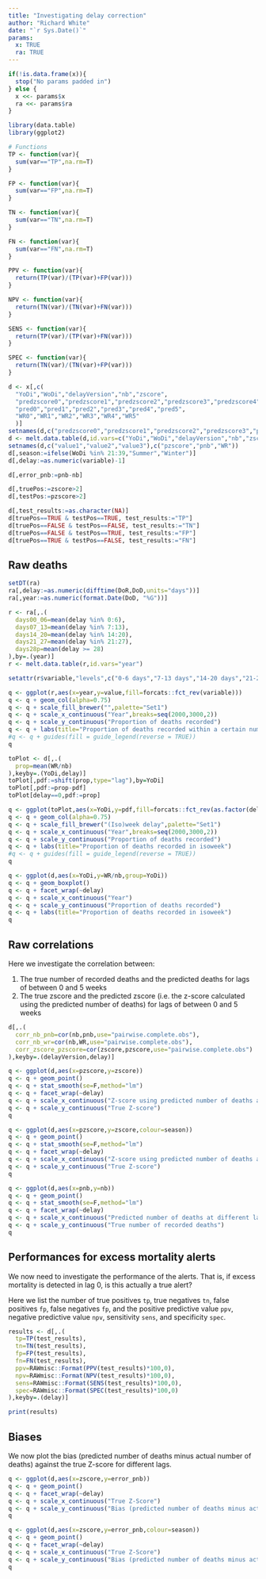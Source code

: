 ```yaml
---
title: "Investigating delay correction"
author: "Richard White"
date: "`r Sys.Date()`"
params:
  x: TRUE
  ra: TRUE
---
```


```r
if(!is.data.frame(x)){
  stop("No params padded in")
} else {
  x <<- params$x
  ra <<- params$ra
}
```

```r
library(data.table)
library(ggplot2)

# Functions
TP <- function(var){
  sum(var=="TP",na.rm=T)
}

FP <- function(var){
  sum(var=="FP",na.rm=T)
}

TN <- function(var){
  sum(var=="TN",na.rm=T)
}

FN <- function(var){
  sum(var=="FN",na.rm=T)
}

PPV <- function(var){
  return(TP(var)/(TP(var)+FP(var)))
}

NPV <- function(var){
  return(TN(var)/(TN(var)+FN(var)))
}

SENS <- function(var){
  return(TP(var)/(TP(var)+FN(var)))
}

SPEC <- function(var){
  return(TN(var)/(TN(var)+FP(var)))
}

d <- x[,c(
  "YoDi","WoDi","delayVersion","nb","zscore",
  "predzscore0","predzscore1","predzscore2","predzscore3","predzscore4","predzscore5",
  "pred0","pred1","pred2","pred3","pred4","pred5",
  "WR0","WR1","WR2","WR3","WR4","WR5"
  )]
setnames(d,c("predzscore0","predzscore1","predzscore2","predzscore3","predzscore4","predzscore5"),c("pzscore0","pzscore1","pzscore2","pzscore3","pzscore4","pzscore5"))
d <- melt.data.table(d,id.vars=c("YoDi","WoDi","delayVersion","nb","zscore"),measure=patterns("^pzscore","^pred","^WR"))
setnames(d,c("value1","value2","value3"),c("pzscore","pnb","WR"))
d[,season:=ifelse(WoDi %in% 21:39,"Summer","Winter")]
d[,delay:=as.numeric(variable)-1]

d[,error_pnb:=pnb-nb]

d[,truePos:=zscore>2]
d[,testPos:=pzscore>2]

d[,test_results:=as.character(NA)]
d[truePos==TRUE & testPos==TRUE, test_results:="TP"]
d[truePos==FALSE & testPos==FALSE, test_results:="TN"]
d[truePos==FALSE & testPos==TRUE, test_results:="FP"]
d[truePos==TRUE & testPos==FALSE, test_results:="FN"]

```

## Raw deaths

```r
setDT(ra)
ra[,delay:=as.numeric(difftime(DoR,DoD,units="days"))]
ra[,year:=as.numeric(format.Date(DoD, "%G"))]

r <- ra[,.(
  days00_06=mean(delay %in% 0:6),
  days07_13=mean(delay %in% 7:13),
  days14_20=mean(delay %in% 14:20),
  days21_27=mean(delay %in% 21:27),
  days28p=mean(delay >= 28)
),by=.(year)]
r <- melt.data.table(r,id.vars="year")

setattr(r$variable,"levels",c("0-6 days","7-13 days","14-20 days","21-27 days","28+ days"))

q <- ggplot(r,aes(x=year,y=value,fill=forcats::fct_rev(variable)))
q <- q + geom_col(alpha=0.75)
q <- q + scale_fill_brewer("",palette="Set1")
q <- q + scale_x_continuous("Year",breaks=seq(2000,3000,2))
q <- q + scale_y_continuous("Proportion of deaths recorded")
q <- q + labs(title="Proportion of deaths recorded within a certain number of days")
#q <- q + guides(fill = guide_legend(reverse = TRUE))
q
```

```r
toPlot <- d[,.(
  prop=mean(WR/nb)
),keyby=.(YoDi,delay)]
toPlot[,pdf:=shift(prop,type="lag"),by=YoDi]
toPlot[,pdf:=prop-pdf]
toPlot[delay==0,pdf:=prop]

q <- ggplot(toPlot,aes(x=YoDi,y=pdf,fill=forcats::fct_rev(as.factor(delay))))
q <- q + geom_col(alpha=0.75)
q <- q + scale_fill_brewer("(Iso)week delay",palette="Set1")
q <- q + scale_x_continuous("Year",breaks=seq(2000,3000,2))
q <- q + scale_y_continuous("Proportion of deaths recorded")
q <- q + labs(title="Proportion of deaths recorded in isoweek")
#q <- q + guides(fill = guide_legend(reverse = TRUE))
q
```

```r
q <- ggplot(d,aes(x=YoDi,y=WR/nb,group=YoDi))
q <- q + geom_boxplot()
q <- q + facet_wrap(~delay)
q <- q + scale_x_continuous("Year")
q <- q + scale_y_continuous("Proportion of deaths recorded")
q <- q + labs(title="Proportion of deaths recorded in isoweek")
q
```

\newpage 

## Raw correlations

Here we investigate the correlation between:

1. The true number of recorded deaths and the predicted deaths for lags of between 0 and 5 weeks
2. The true zscore and the predicted zscore (i.e. the z-score calculated using the predicted number of deaths) for lags of between 0 and 5 weeks

```r
d[,.(
  corr_nb_pnb=cor(nb,pnb,use="pairwise.complete.obs"),
  corr_nb_wr=cor(nb,WR,use="pairwise.complete.obs"),
  corr_zscore_pzscore=cor(zscore,pzscore,use="pairwise.complete.obs")
),keyby=.(delayVersion,delay)]
```

```r
q <- ggplot(d,aes(x=pzscore,y=zscore))
q <- q + geom_point()
q <- q + stat_smooth(se=F,method="lm")
q <- q + facet_wrap(~delay)
q <- q + scale_x_continuous("Z-score using predicted number of deaths at different lags")
q <- q + scale_y_continuous("True Z-score")
q
```

```r
q <- ggplot(d,aes(x=pzscore,y=zscore,colour=season))
q <- q + geom_point()
q <- q + stat_smooth(se=F,method="lm")
q <- q + facet_wrap(~delay)
q <- q + scale_x_continuous("Z-score using predicted number of deaths at different lags")
q <- q + scale_y_continuous("True Z-score")
q
```

```r
q <- ggplot(d,aes(x=pnb,y=nb))
q <- q + geom_point()
q <- q + stat_smooth(se=F,method="lm")
q <- q + facet_wrap(~delay)
q <- q + scale_x_continuous("Predicted number of deaths at different lags")
q <- q + scale_y_continuous("True number of recorded deaths")
q
```

\newpage 

## Performances for excess mortality alerts

We now need to investigate the performance of the alerts. That is, if excess mortality is detected in lag 0, is this actually a true alert?

Here we list the number of true positives `tp`, true negatives `tn`, false positives `fp`, false negatives `fp`, and the positive predictive value `ppv`, negative predictive value `npv`, sensitivity `sens`, and specificity `spec`.

```r
results <- d[,.(
  tp=TP(test_results),
  tn=TN(test_results),
  fp=FP(test_results),
  fn=FN(test_results),
  ppv=RAWmisc::Format(PPV(test_results)*100,0),
  npv=RAWmisc::Format(NPV(test_results)*100,0),
  sens=RAWmisc::Format(SENS(test_results)*100,0),
  spec=RAWmisc::Format(SPEC(test_results)*100,0)
),keyby=.(delay)]

print(results)
```

\newpage 

## Biases

We now plot the bias (predicted number of deaths minus actual number of deaths) against the true Z-score for different lags.

```r
q <- ggplot(d,aes(x=zscore,y=error_pnb))
q <- q + geom_point()
q <- q + facet_wrap(~delay)
q <- q + scale_x_continuous("True Z-Score")
q <- q + scale_y_continuous("Bias (predicted number of deaths minus actual number of deaths)")
q
```

```r
q <- ggplot(d,aes(x=zscore,y=error_pnb,colour=season))
q <- q + geom_point()
q <- q + facet_wrap(~delay)
q <- q + scale_x_continuous("True Z-Score")
q <- q + scale_y_continuous("Bias (predicted number of deaths minus actual number of deaths)")
q
```

